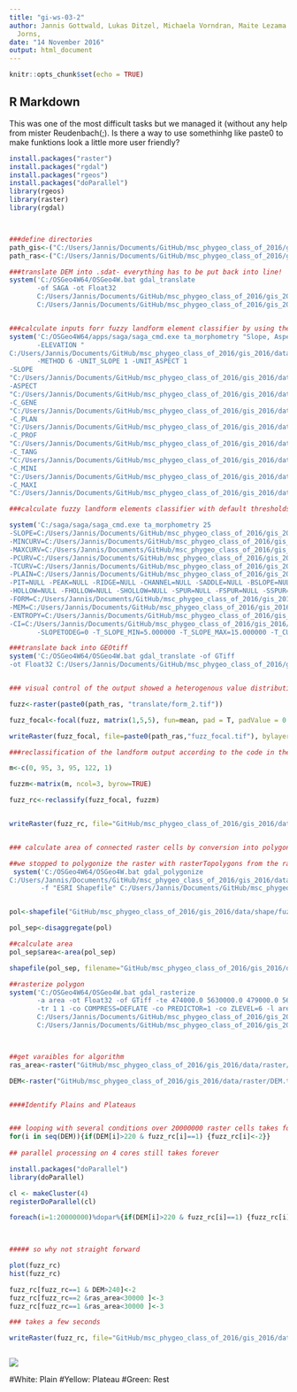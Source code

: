 ```yaml
---
title: "gi-ws-03-2"
author: Jannis Gottwald, Lukas Ditzel, Michaela Vorndran, Maite Lezama Valdez, Alexander
  Jorns,
date: "14 November 2016"
output: html_document
---
```


```r
knitr::opts_chunk$set(echo = TRUE)
```

## R Markdown

This was one of the most difficult tasks but we managed it (without any help from mister Reudenbach(;). Is there a way to use somethinhg like paste0 to make funktions look a little more user friendly?


```r

install.packages("raster")
install.packages("rgdal")
install.packages("rgeos")
install.packages("doParallel")
library(rgeos)
library(raster)
library(rgdal)



###define directories
path_gis<-("C:/Users/Jannis/Documents/GitHub/msc_phygeo_class_of_2016/gis_2016/")
path_ras<-("C:/Users/Jannis/Documents/GitHub/msc_phygeo_class_of_2016/gis_2016/data/raster/")

###translate DEM into .sdat- everything has to be put back into line!
system('C:/OSGeo4W64/OSGeo4W.bat gdal_translate 
       -of SAGA -ot Float32 
       C:/Users/Jannis/Documents/GitHub/msc_phygeo_class_of_2016/gis_2016/data/raster/DEM.tif 
       C:/Users/Jannis/Documents/GitHub/msc_phygeo_class_of_2016/gis_2016/data/raster/test/DEM.sdat')


###calculate inputs forr fuzzy landform element classifier by using the saga modul "Slope, Aspect, Curvature" and the saga shell within osgeos4w
system('C:/OSGeo4W64/apps/saga/saga_cmd.exe ta_morphometry "Slope, Aspect, Curvature" 
       -ELEVATION "
C:/Users/Jannis/Documents/GitHub/msc_phygeo_class_of_2016/gis_2016/data/raster/test/DEM.sgrd" 
       -METHOD 6 -UNIT_SLOPE 1 -UNIT_ASPECT 1 
-SLOPE 
"C:/Users/Jannis/Documents/GitHub/msc_phygeo_class_of_2016/gis_2016/data/raster/test/slope.sgrd" 
-ASPECT 
"C:/Users/Jannis/Documents/GitHub/msc_phygeo_class_of_2016/gis_2016/data/raster/test/aspect.sgrd" 
-C_GENE 
"C:/Users/Jannis/Documents/GitHub/msc_phygeo_class_of_2016/gis_2016/data/raster/test/gc.sgrd" 
-C_PLAN 
"C:/Users/Jannis/Documents/GitHub/msc_phygeo_class_of_2016/gis_2016/data/raster/test/pc.sgrd" 
-C_PROF 
"C:/Users/Jannis/Documents/GitHub/msc_phygeo_class_of_2016/gis_2016/data/raster/test/proC.sgrd" 
-C_TANG 
"C:/Users/Jannis/Documents/GitHub/msc_phygeo_class_of_2016/gis_2016/data/raster/test/tang_c.sgrd" 
-C_MINI 
"C:/Users/Jannis/Documents/GitHub/msc_phygeo_class_of_2016/gis_2016/data/raster/test/min_c.sgrd" 
-C_MAXI 
"C:/Users/Jannis/Documents/GitHub/msc_phygeo_class_of_2016/gis_2016/data/raster/test/max_c.sgrd')

###calculate fuzzy landform elements classifier with default thresholds. Since this modul is not implemented in osgeos4w we had to download the saga software and use the saga shell in it

system('C:/saga/saga/saga_cmd.exe ta_morphometry 25 
-SLOPE=C:/Users/Jannis/Documents/GitHub/msc_phygeo_class_of_2016/gis_2016/data/raster/morpho/slope.sgrd 
-MINCURV=C:/Users/Jannis/Documents/GitHub/msc_phygeo_class_of_2016/gis_2016/data/raster/morpho/minc.sgrd 
-MAXCURV=C:/Users/Jannis/Documents/GitHub/msc_phygeo_class_of_2016/gis_2016/data/raster/morpho/max_c.sgrd 
-PCURV=C:/Users/Jannis/Documents/GitHub/msc_phygeo_class_of_2016/gis_2016/data/raster/morpho/pro_c.sgrd 
-TCURV=C:/Users/Jannis/Documents/GitHub/msc_phygeo_class_of_2016/gis_2016/data/raster/morpho/tan_c.sgrd 
-PLAIN=C:/Users/Jannis/Documents/GitHub/msc_phygeo_class_of_2016/gis_2016/data/raster/morpho/PLAIN.sgrd  
-PIT=NULL -PEAK=NULL -RIDGE=NULL -CHANNEL=NULL -SADDLE=NULL -BSLOPE=NULL -FSLOPE=NULL -SSLOPE=NULL 
-HOLLOW=NULL -FHOLLOW=NULL -SHOLLOW=NULL -SPUR=NULL -FSPUR=NULL -SSPUR=NULL 
-FORM=C:/Users/Jannis/Documents/GitHub/msc_phygeo_class_of_2016/gis_2016/data/raster/morpho/FORM.sgrd  
-MEM=C:/Users/Jannis/Documents/GitHub/msc_phygeo_class_of_2016/gis_2016/data/raster/morpho/mem.sgrd  
-ENTROPY=C:/Users/Jannis/Documents/GitHub/msc_phygeo_class_of_2016/gis_2016/data/raster/morpho/entro.sgrd  
-CI=C:/Users/Jannis/Documents/GitHub/msc_phygeo_class_of_2016/gis_2016/data/raster/morpho/cindex.sgrd 
       -SLOPETODEG=0 -T_SLOPE_MIN=5.000000 -T_SLOPE_MAX=15.000000 -T_CURVE_MIN=0.000002 -T_CURVE_MAX=0.000050')

###translate back into GEOtiff
system('C:/OSGeo4W64/OSGeo4W.bat gdal_translate -of GTiff 
-ot Float32 C:/Users/Jannis/Documents/GitHub/msc_phygeo_class_of_2016/gis_2016/data/raster/morpho/FORM.sdat C:/Users/Jannis/Documents/GitHub/msc_phygeo_class_of_2016/gis_2016/data/raster/translate/form_2.tif')


### visual control of the output showed a heterogenous value distribution. We applied focal statistics (mean) to smooth the distrbution of values.

fuzz<-raster(paste0(path_ras, "translate/form_2.tif"))

fuzz_focal<-focal(fuzz, matrix(1,5,5), fun=mean, pad = T, padValue = 0 )

writeRaster(fuzz_focal, file=paste0(path_ras,"fuzz_focal.tif"), bylayer=TRUE)

###reclassification of the landform output according to the code in the function (https://sourceforge.net/p/saga-gis/code/ci/master/tree/saga-gis/src/tools/terrain_analysis/ta_morphometry/fuzzy_landform_elements.cpp#l132)

m<-c(0, 95, 3, 95, 122, 1)

fuzzm<-matrix(m, ncol=3, byrow=TRUE)

fuzz_rc<-reclassify(fuzz_focal, fuzzm)


writeRaster(fuzz_rc, file="GitHub/msc_phygeo_class_of_2016/gis_2016/data/raster/fuzz_rc.tif", bylayer=TRUE, overwrite=TRUE)


### calculate area of connected raster cells by conversion into polygons and reconversion into raster

##we stopped to polygonize the raster with rasterTopolygons from the raster pacckage after two days without any results and decided to use the gdal_polygonize function. It was done after two minutes!
 system('C:/OSGeo4W64/OSGeo4W.bat gdal_polygonize 
C:/Users/Jannis/Documents/GitHub/msc_phygeo_class_of_2016/gis_2016/data/raster/fuzz_rc.tif
        -f "ESRI Shapefile" C:/Users/Jannis/Documents/GitHub/msc_phygeo_class_of_2016/gis_2016/data/shape/fuzz_rc.shp')


pol<-shapefile("GitHub/msc_phygeo_class_of_2016/gis_2016/data/shape/fuzz_rc.shp")

pol_sep<-disaggregate(pol)

##calculate area
pol_sep$area<-area(pol_sep)

shapefile(pol_sep, filename="GitHub/msc_phygeo_class_of_2016/gis_2016/data/shape/area.shp")

##rasterize polygon
system('C:/OSGeo4W64/OSGeo4W.bat gdal_rasterize 
       -a area -ot Float32 -of GTiff -te 474000.0 5630000.0 479000.0 5634000.0 
       -tr 1 1 -co COMPRESS=DEFLATE -co PREDICTOR=1 -co ZLEVEL=6 -l area 
       C:/Users/Jannis/Documents/GitHub/msc_phygeo_class_of_2016/gis_2016/data/shape/area.shp 
       C:/Users/Jannis/Documents/GitHub/msc_phygeo_class_of_2016/gis_2016/data/raster/area1.tif')



##get varaibles for algorithm
ras_area<-raster("GitHub/msc_phygeo_class_of_2016/gis_2016/data/raster/area1.tif")

DEM<-raster("GitHub/msc_phygeo_class_of_2016/gis_2016/data/raster/DEM.tif")


####Identify Plains and Plateaus


### looping with several conditions over 20000000 raster cells takes forever
for(i in seq(DEM)){if(DEM[i]>220 & fuzz_rc[i]==1) {fuzz_rc[i]<-2}}
  
## parallel processing on 4 cores still takes forever

install.packages("doParallel")
library(doParallel)

cl <- makeCluster(4)  
registerDoParallel(cl) 

foreach(i=1:20000000)%dopar%{if(DEM[i]>220 & fuzz_rc[i]==1) {fuzz_rc[i]<-2}}
  


##### so why not straight forward

plot(fuzz_rc)
hist(fuzz_rc)

fuzz_rc[fuzz_rc==1 & DEM>240]<-2
fuzz_rc[fuzz_rc==2 &ras_area<30000 ]<-3
fuzz_rc[fuzz_rc==1 &ras_area<30000 ]<-3

### takes a few seconds

writeRaster(fuzz_rc, file="GitHub/msc_phygeo_class_of_2016/gis_2016/data/raster/plains_plateaus.tif", bylayer=TRUE, overwrite=TRUE)



```

![](plains_plateaus.JPG)


#White: Plain
#Yellow: Plateau
#Green: Rest